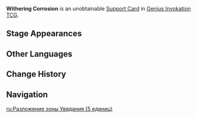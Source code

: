 {{Genius Invokation TCG Infobox
|id        = 422008
|image     = Mutation Stone Support Card.png
|type      = Support Card
|group     = 
|effect    = Start with 5 Candle of Life points.<br>'''When your character uses a Skill:''' Remove 1 Candle of Life point.<br>'''Once all Candle of Life points are depleted, the opposing duelist loses the match.'''
|usage     = 
|matching  = 0
|source1   = 
}}
'''Withering Corrosion''' is an unobtainable [[Support Card]] in [[Genius Invokation TCG]].
<!--
==Story==
{{Description|}}
-->
==Stage Appearances==
{{Genius Invokation TCG Stage Appearances}}

==Other Languages==
{{Other Languages|Transclude=Withering Corrosion}}

==Change History==
{{Change History|3.7}}

==Navigation==
{{Genius Invokation TCG Navbox|Support Card Unobtainable}}

[[ru:Разложение зоны Увядания (5 единиц)]]